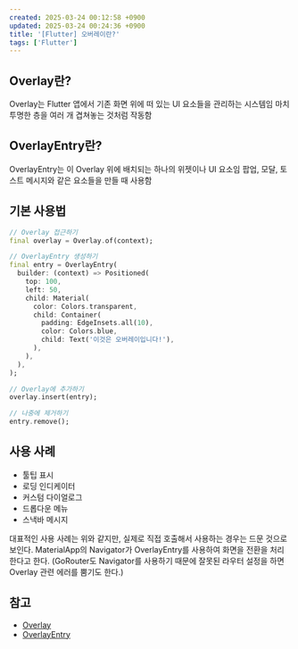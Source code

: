 ```yaml
---
created: 2025-03-24 00:12:58 +0900
updated: 2025-03-24 00:24:36 +0900
title: '[Flutter] 오버레이란?'
tags: ['Flutter']
---
```


## Overlay란?

Overlay는 Flutter 앱에서 기존 화면 위에 떠 있는 UI 요소들을 관리하는 시스템임
마치 투명한 층을 여러 개 겹쳐놓는 것처럼 작동함

## OverlayEntry란?

OverlayEntry는 이 Overlay 위에 배치되는 하나의 위젯이나 UI 요소임
팝업, 모달, 토스트 메시지와 같은 요소들을 만들 때 사용함

## 기본 사용법

```dart
// Overlay 접근하기
final overlay = Overlay.of(context);

// OverlayEntry 생성하기
final entry = OverlayEntry(
  builder: (context) => Positioned(
    top: 100,
    left: 50,
    child: Material(
      color: Colors.transparent,
      child: Container(
        padding: EdgeInsets.all(10),
        color: Colors.blue,
        child: Text('이것은 오버레이입니다!'),
      ),
    ),
  ),
);

// Overlay에 추가하기
overlay.insert(entry);

// 나중에 제거하기
entry.remove();
```

## 사용 사례

- 툴팁 표시
- 로딩 인디케이터
- 커스텀 다이얼로그
- 드롭다운 메뉴
- 스낵바 메시지

대표적인 사용 사례는 위와 같지만, 실제로 직접 호출해서 사용하는 경우는 드문 것으로 보인다.
MaterialApp의 Navigator가 OverlayEntry를 사용하여 화면을 전환을 처리한다고 한다.
(GoRouter도 Navigator를 사용하기 때문에 잘못된 라우터 설정을 하면 Overlay 관련 에러를 뿜기도 한다.)

## 참고

- [Overlay](https://api.flutter.dev/flutter/widgets/Overlay-class.html)
- [OverlayEntry](https://api.flutter.dev/flutter/widgets/OverlayEntry-class.html)


